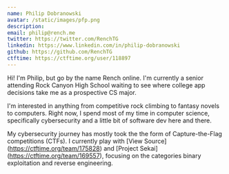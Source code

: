 ```yaml
---
name: Philip Dobranowski
avatar: /static/images/pfp.png
description: 
email: philip@rench.me
twitter: https://twitter.com/RenchTG
linkedin: https://www.linkedin.com/in/philip-dobranowski
github: https://github.com/RenchTG
ctftime: https://ctftime.org/user/118897
---
```


Hi! I'm Philip, but go by the name Rench online. I'm currently a senior attending Rock Canyon High School waiting to see where college app decisions take me as a prospective CS major.

I'm interested in anything from competitive rock climbing to fantasy novels to computers. Right now, I spend most of my time in computer science, specifically cybersecurity and a little bit of software dev here and there.

My cybersecurity journey has mostly took the the form of Capture-the-Flag competitions (CTFs). I currently play with [View Source] (https://ctftime.org/team/175828) and [Project Sekai] (https://ctftime.org/team/169557), focusing on the categories binary exploitation and reverse engineering.